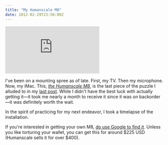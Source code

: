 ```yaml
---
title: "My Humanscale M8"
date: 2012-02-29T23:50:00Z
---
```


<div class="video-wrapper">
    <div class="embed-container">
        <iframe src="http://player.vimeo.com/video/37719413" frameborder="0" webkitAllowFullScreen="webkitAllowFullScreen" mozallowfullscreen="mozallowfullscreen" allowFullScreen="allowFullScreen"></iframe>
    </div>
</div>

I've been on a mounting spree as of late. First, my TV. Then my microphone. Now, my iMac. This, _[the Humanscale M8][1]_, is the last piece of the puzzle I alluded to in my [last post][2]. While I didn't have the best luck with actually getting it—it took me nearly a month to receive it since it was on backorder—it was definitely worth the wait.

In the spirit of practicing for my next endeavor, I took a timelapse of the installation.

If you're interested in getting your own M8, [do use Google to find it][3]. Unless you like torturing your wallet, you can get this for around $225 USD (Humanscale sells it for over $400).

[1]: http://www.humanscale.com/products/product_detail.cfm?group=m8
[2]: http://avalonstar.com/journal/2012/feb/22/on-removing-barriers-to-writing/
[3]: http://www.google.com/search?q=humanscale%20m8&um=1&ie=UTF-8&hl=en&tbo=u&tbm=shop&source=og&sa=N&tab=wf&ei=0SlPT-GWHMb7mAXMn9mxCg
